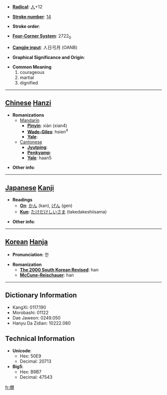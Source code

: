 * '''[[Wiktionary:Chinese radical index| Radical]]''': [[Wiktionary:Chinese radical index 人|人]]+12

* '''[[Wiktionary:Chinese total strokes index|Stroke number]]''': [[Wiktionary:Chinese total strokes index 14|14]]

* '''Stroke order''': 

* '''[[Wiktionary:Chinese four corner index|Four-Corner System]]''': 2722<sub>0</sub>

* '''[[Wiktionary:Chinese Cangjie index|Cangjie input]]''': 人日弓月 (OANB)

* '''Graphical Significance and Origin''': 

* '''Common Meaning'''
*#courageous
*# martial
*# dignified


----

== [[Chinese]] [[Hanzi]] ==

* '''Romanizations'''
** [[Mandarin]]
*** '''[[Pinyin]]''': xiàn (xian4)
*** '''[[Wade-Giles]]''': hsien<sup>4</sup>
*** '''[[Yale]]''': 
**[[Cantonese]]
***'''[[Jyutping]]''':
***'''[[Penkyamp]]''': 
***'''[[Yale]]''': haan5

* '''Other info''': 

----

== [[Japanese]] [[Kanji]] ==

* '''Readings'''
** '''[[On]]''': [[かん]] (kan), [[げん]] (gen)
** '''[[Kun]]''': [[たけだけしいさま]] (takedakeshiisama)

* '''Other info''':  

----

== [[Korean]] [[Hanja]] ==

* '''Pronunciation''': 한

* '''Romanization'''
** '''[[The 2000 South Korean Revised Romanization|The 2000 South Korean Revised]]''': han
** '''[[McCune-Reischauer]]''': han

----

== Dictionary Information ==

* KangXi: 0117.190
* Morobashi: 01122
* Dae Jaweon: 0249.050
* Hanyu Da Zidian: 10222.080

== Technical Information ==

* '''Unicode''':
** Hex: 50E9
** Decimal: 20713
* '''Big5''':
** Hex: B9B7
** Decimal: 47543

[[fr:僩]]